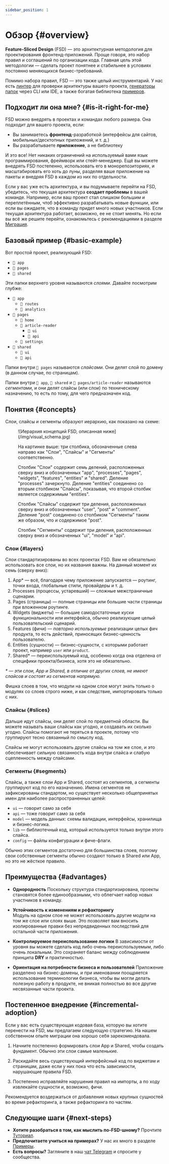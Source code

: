 ```yaml
---
sidebar_position: 1
---
```


# Обзор {#overview}

**Feature-Sliced Design** (FSD) — это архитектурная методология для проектирования фронтенд-приложений. Проще говоря, это набор правил и соглашений по организации кода. Главная цель этой методологии — сделать проект понятнее и стабильнее в условиях постоянно меняющихся бизнес-требований.

Помимо набора правил, FSD — это также целый инструментарий. У нас есть [линтер][ext-steiger] для проверки архитектуры вашего проекта, [генераторы папок][ext-tools] через CLI или IDE, а также богатая библиотека [примеров][examples].

## Подходит ли она мне? {#is-it-right-for-me}

FSD можно внедрять в проектах и командах любого размера. Она подходит для вашего проекта, если:

- Вы занимаетесь **фронтенд**-разработкой (интерфейсы для сайтов, мобильных/десктопных приложений, и т. д.)
- Вы разрабатываете **приложение**, а не библиотеку

И это все! Нет никаких ограничений на используемый вами язык программирования, фреймворк или стейт-менеджер. Ещё вы можете внедрять FSD постепенно, использовать его в монорепозиториях, и масштабировать его хоть до луны, разделяя ваше приложение на пакеты и внедряя FSD в каждом из них по отдельности.

Если у вас уже есть архитектура, и вы подумываете перейти на FSD, убедитесь, что текущая архитектура **создает проблемы** в вашей команде. Например, если ваш проект стал слишком большим и переплетённым, чтоб эффективно разрабатывать новые функции, или если вы ожидаете, что в команду придет много новых участников. Если текущая архитектура работает, возможно, ее не стоит менять. Но если вы всё же решите перейти, ознакомьтесь с рекомендациями в разделе [Миграция][migration].

## Базовый пример {#basic-example}

Вот простой проект, реализующий FSD:

- `📁 app`
- `📁 pages`
- `📁 shared`

Эти папки верхнего уровня называются _слоями_. Давайте посмотрим глубже:

- `📂 app`
   - `📁 routes`
   - `📁 analytics`
- `📂 pages`
   - `📁 home`
   - `📂 article-reader`
      - `📁 ui`
      - `📁 api`
   - `📁 settings`
- `📂 shared`
   - `📁 ui`
   - `📁 api`

Папки внутри `📂 pages` называются _слайсами_. Они делят слой по домену (в данном случае, по страницам).

Папки внутри `📂 app`, `📂 shared` и `📂 pages/article-reader` называются _сегментами_, и они делят слайсы (или слои) по техническому назначению, то есть по тому, для чего предназначен код.

## Понятия {#concepts}

Слои, слайсы и сегменты образуют иерархию, как показано на схеме:

<figure>
   ![Иерархия концепций FSD, описанная ниже](/img/visual_schema.jpg)

   <figcaption style={{ fontStyle: "italic", fontSize: "0.9em" }}>
      <p>На картинке выше: три столбика, обозначенные слева направо как "Слои", "Слайсы" и "Сегменты" соответственно.</p>
      <p>Столбик "Слои" содержит семь делений, расположенных сверху вниз и обозначенных "app", "processes", "pages", "widgets", "features", "entities" и "shared". Деление "processes" зачеркнуто. Деление "entities" соединено со вторым столбиком "Слайсы", показывая, что второй столбик является содержимым "entities".</p>
      <p>Столбик "Слайсы" содержит три деления, расположенных сверху вниз и обозначенных "user", "post" и "comment". Деление "post" соединено со столбиком "Сегменты" таким же образом, что и содержимое "post".</p>
      <p>Столбик "Сегменты" содержит три деления, расположенных сверху вниз и обозначенных "ui", "model" и "api".</p>
    </figcaption>
</figure>

### Слои {#layers}

Слои стандартизированы во всех проектах FSD. Вам не обязательно использовать все слои, но их названия важны. На данный момент их семь (сверху вниз):

1. App\* — всё, благодаря чему приложение запускается — роутинг, точки входа, глобальные стили, провайдеры и т. д.
2. Processes (процессы, устаревший) — сложные межстраничные сценарии.
3. Pages (страницы) — полные страницы или большие части страницы при вложенном роутинге.
4. Widgets (виджеты) — большие самодостаточные куски функциональности или интерфейса, обычно реализующие целый пользовательский сценарий.
5. Features (фичи) — _повторно используемые_ реализации целых фич продукта, то есть действий, приносящих бизнес-ценность пользователю.
6. Entities (сущности) — бизнес-сущности, с которыми работает проект, например `user` или `product`.
7. Shared\* — переиспользуемый код, особенно когда она отделена от специфики проекта/бизнеса, хотя это не обязательно.

_\* — эти слои, App и Shared, в отличие от других слоев, не имеют слайсов и состоят из сегментов напрямую._

Фишка слоев в том, что модули на одном слое могут знать только о модулях со слоев строго ниже, и как следствие, импортировать только с них.

### Слайсы {#slices}
 
Дальше идут слайсы, они делят слой по предметной области. Вы можете называть ваши слайсы как угодно, и создавать их сколько угодно. Слайсы помогают не теряться в проекте, потому что группируют тесно связанный по смыслу код.

Слайсы не могут использовать другие слайсы на том же слое, и это обеспечивает сильную связанность кода внутри слайса и слабую сцепленность между слайсами.

### Сегменты {#segments}

Слайсы, а также слои App и Shared, состоят из сегментов, а сегменты группируют код по его назначению. Имена сегментов не зафиксированы стандартом, но существует несколько общепринятых имен для наиболее распространенных целей:

- `ui` — говорит само за себя
- `api` — тоже говорит само за себя
- `model` — модель данных: схемы валидации, интерфейсы, хранилища и бизнес-логика.
- `lib` — библиотечный код, который используется только внутри этого слайса.
- `config` — файлы конфигурации и фиче-флаги.

Обычно этих сегментов достаточно для большинства слоев, поэтому свои собственные сегменты обычно создают только в Shared или App, но это не жёсткое правило.

## Преимущества {#advantages}

- **Однородность**
 Поскольку структура стандартизирована, проекты становятся более единообразными, что облегчает набор новых участников в команду.

- **Устойчивость к изменениям и рефакторингу**  
 Модуль на одном слое не может использовать другие модули на том же слое или слоях выше.
 Это позволяет вам вносить изолированные правки без непредвиденных последствий для остальной части приложения.

- **Контролируемое переиспользование логики**
 В зависимости от уровня вы можете сделать код либо очень переиспользуемым, либо очень локальным.
 Это сохраняет баланс между соблюдением принципа **DRY** и практичностью.

- **Ориентация на потребности бизнеса и пользователей**
 Приложение разделено на бизнес-домены, и при именовании поощряется использование терминологии бизнеса, чтобы вы могли делать полезную работу в продукте, не вникая полностью во все другие несвязанные части проекта.

## Постепенное внедрение {#incremental-adoption}

Если у вас есть существующая кодовая база, которую вы хотите перенести на FSD, мы предлагаем следующую стратегию. На нашем собственном опыте миграции она хорошо себя зарекомендовала.

1. Начните постепенно формировать слои App и Shared, чтобы создать фундамент. Обычно эти слои самые маленькие.

2. Раскидайте весь существующий интерфейсный код по виджетам и страницам, даже если у них пока что есть зависимости, нарушающие правила FSD.

3. Постепенно исправляйте нарушения правил на импорты, а по ходу извлекайте сущности и, возможно, фичи.

Рекомендуется воздержаться от добавления новых крупных сущностей во время рефакторинга, а также рефакторинга по частям.

## Следующие шаги {#next-steps}

- **Хотите разобраться в том, как мыслить по-FSD-шному?** Прочтите [Туториал][tutorial].
- **Предпочитаете учиться на примерах?** У нас их много в разделе [Примеры][examples].
- **Есть вопросы?** Загляните в наш [чат Telegram][ext-telegram] и спросите у сообщества.

[tutorial]: /docs/get-started/tutorial
[examples]: /examples
[migration]: /docs/guides/migration/from-legacy
[ext-steiger]: https://github.com/feature-sliced/steiger
[ext-tools]: https://github.com/feature-sliced/awesome?tab=readme-ov-file#tools
[ext-telegram]: https://t.me/feature_sliced

